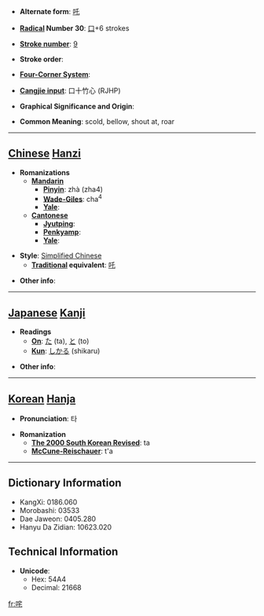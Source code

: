 * '''Alternate form''': [[吒]]

* '''[[Wiktionary:Chinese radical index| Radical]] Number 30''': [[Wiktionary:Chinese radical index 口|口]]+6 strokes

* '''[[Wiktionary:Chinese total strokes index|Stroke number]]''': [[Wiktionary:Chinese total strokes index 9|9]]

* '''Stroke order''': 

* '''[[Wiktionary:Chinese four corner index|Four-Corner System]]''': 

* '''[[Wiktionary:Chinese Cangjie index|Cangjie input]]''': 口十竹心 (RJHP)

* '''Graphical Significance and Origin''': 

* '''Common Meaning''': scold, bellow, shout at, roar

----

== [[Chinese]] [[Hanzi]] ==

* '''Romanizations'''
** '''[[Mandarin]]'''
*** '''[[Pinyin]]''': zhà (zha4)
*** '''[[Wade-Giles]]''': cha<sup>4</sup>
*** '''[[Yale]]''': 
** '''[[Cantonese]]'''
*** '''[[Jyutping]]''':
*** '''[[Penkyamp]]''': 
*** '''[[Yale]]''': 

* '''Style''': [[Simplified Chinese]] 
** '''[[Traditional Chinese|Traditional]] equivalent''': [[吒]]

* '''Other info''': 

----

== [[Japanese]] [[Kanji]] ==

* '''Readings'''
** '''[[On]]''': [[た]] (ta), [[と]] (to)
** '''[[Kun]]''': [[しかる]] (shikaru)

* '''Other info''':  

----

== [[Korean]] [[Hanja]] ==

* '''Pronunciation''': 타

* '''Romanization'''
** '''[[The 2000 South Korean Revised Romanization|The 2000 South Korean Revised]]''': ta
** '''[[McCune-Reischauer]]''': t'a

----

== Dictionary Information ==

* KangXi: 0186.060
* Morobashi: 03533
* Dae Jaweon: 0405.280
* Hanyu Da Zidian: 10623.020

== Technical Information ==

* '''Unicode''':
** Hex: 54A4
** Decimal: 21668

[[fr:咤]]